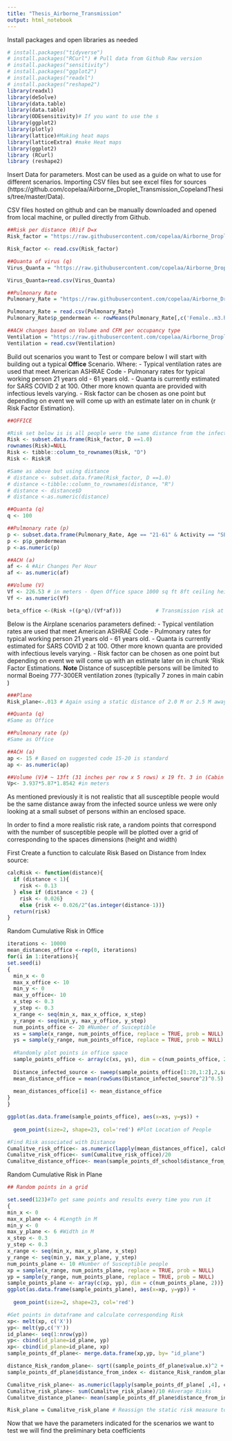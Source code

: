 ```yaml
---
title: "Thesis_Airborne_Transmission"
output: html_notebook
---
```


Install packages and open libraries as needed
```r
# install.packages("tidyverse")
# install.packages("RCurl") # Pull data from Github Raw version 
# install.packages("sensitivity")
# install.packages("ggplot2")
# install.packages("readxl")
# install.packages("reshape2")
library(readxl)
library(deSolve)
library(data.table)
library(data.table)
library(ODEsensitivity)# If you want to use the s
library(ggplot2)
library(plotly)
library(lattice)#Making heat maps
library(latticeExtra) #make Heat maps
library(ggplot2)
library (RCurl)
library (reshape2)
```

Insert Data for parameters. Most can be used as a guide on what to use for different scenarios. Importing CSV files but see excel files for sources (https://github.com/copelaa/Airborne_Droplet_Transmission_CopelandThesis/tree/master/Data).

CSV files hosted on github and can be manually downloaded and opened from local machine, or pulled directly from Github. 
```r
##Risk per distance (R)if D=x
Risk_factor = "https://raw.githubusercontent.com/copelaa/Airborne_Droplet_Transmission_CopelandThesis/master/Data/Room%20Info.csv"

Risk_factor <- read.csv(Risk_factor)

##Quanta of virus (q)
Virus_Quanta = "https://raw.githubusercontent.com/copelaa/Airborne_Droplet_Transmission_CopelandThesis/master/Data/Virus%20Quanta.csv"

Virus_Quanta=read.csv(Virus_Quanta)

##Pulmonary Rate
Pulmonary_Rate = "https://raw.githubusercontent.com/copelaa/Airborne_Droplet_Transmission_CopelandThesis/master/Data/Pulmonary%20rate.csv"

Pulmonary_Rate = read.csv(Pulmonary_Rate)
Pulmonary_Rate$p_gendermean <- rowMeans(Pulmonary_Rate[,c('Female..m3.hr.', 'Male..m3.hr.')], na.rm=TRUE)

##ACH changes based on Volume and CFM per occupancy type
Ventilation = "https://raw.githubusercontent.com/copelaa/Airborne_Droplet_Transmission_CopelandThesis/master/Data/Ventilation.csv"
Ventilation = read.csv(Ventilation)
```


Build out scenarios you want to Test or compare below I will start with building out a typical **Office** Scenario. Where:
- Typical ventilation rates are used that meet American ASHRAE Code 
- Pulmonary rates for typical working person 21 years old - 61 years old. 
- Quanta is currently estimated for SARS COVID 2 at 100. Other more known quanta are provided with infectious levels varying. 
- Risk factor can be chosen as one point but depending on event we will come up with an estimate later on in chunk {r Risk Factor Estimation}. 
```r

##OFFICE

#Risk set below is is all people were the same distance from the infected source 
Risk <- subset.data.frame(Risk_factor, D ==1.0) 
rownames(Risk)=NULL
Risk <- tibble::column_to_rownames(Risk, "D")
Risk <- Risk$R

#Same as above but using distance 
# distance <- subset.data.frame(Risk_factor, D ==1.0) 
# distance <-tibble::column_to_rownames(distance, "R")
# distance <- distance$D
# distance <-as.numeric(distance)

##Quanta (q)
q <- 100

##Pulmonary rate (p)
p <- subset.data.frame(Pulmonary_Rate, Age == "21-61" & Activity == "SEDENTARY", select = "p_gendermean")
p <- p$p_gendermean
p <-as.numeric(p)

##ACH (a) 
af <- 4 #Air Changes Per Hour
af <- as.numeric(af)

##Volume (V)
Vf <- 226.53 # in meters - Open Office space 1000 sq ft 8ft ceiling height 
Vf <- as.numeric(Vf)

beta_office <-(Risk +((p*q)/(Vf*af)))           # Transmission risk at office space

```

Below is the Airplane scenarios parameters defined: 
- Typical ventilation rates are used that meet American ASHRAE Code 
- Pulmonary rates for typical working person 21 years old - 61 years old. 
- Quanta is currently estimated for SARS COVID 2 at 100. Other more known quanta are provided with infectious levels varying. 
- Risk factor can be chosen as one point but depending on event we will come up with an estimate later on in chunk 'Risk Factor Estimations. **Note** Distance of susceptible persons will be limited to normal Boeing 777-300ER ventilation zones (typically 7 zones in main cabin )
```r

###Plane 
Risk_plane<-.013 # Again using a static distance of 2.0 M or 2.5 M away from infected source

##Quanta (q)
#Same as Office 

##Pulmonary rate (p)
#Same as Office 

##ACH (a)
ap <- 15 # Based on suggested code 15-20 is standard
ap <- as.numeric(ap)

##Volume (V)# ~ 13ft (31 inches per row x 5 rows) x 19 ft. 3 in (Cabin width) x 73In Height Estimated 42.851 meter3 or 1,522ft3
Vp<- 3.937*5.87*1.8542 #in meters
```

As mentioned previously it is not realistic that all susceptible people would be the same distance away from the infected source unless we were only looking at a small subset of persons within an enclosed space. 

In order to find a more realistic risk rate, a random points that correspond with the number of susceptible people will be plotted over a grid of corresponding to the spaces dimensions (height and width)

First Create a function to calculate Risk Based on Distance from Index source:
```r
calcRisk <- function(distance){
  if (distance < 1){
    risk <- 0.13
  } else if (distance < 2) {
    risk <- 0.026}
    else {risk <- 0.026/2^(as.integer(distance-1))}
  return(risk)
}
```
Random Cumulative Risk in Office
```r
iterations <- 10000
mean_distances_office <-rep(0, iterations)
for(i in 1:iterations){
set.seed(i)
{
  min_x <- 0
  max_x_office <- 10
  min_y <- 0
  max_y_office<- 10
  x_step <- 0.3
  y_step <- 0.3
  x_range <- seq(min_x, max_x_office, x_step)
  y_range <- seq(min_y, max_y_office, y_step)
  num_points_office <- 20 #Number of Susceptible 
  xs = sample(x_range, num_points_office, replace = TRUE, prob = NULL)
  ys = sample(y_range, num_points_office, replace = TRUE, prob = NULL)
  
  #Randomly plot points in office space 
  sample_points_office <- array(c(xs, ys), dim = c(num_points_office, 2))
  
  Distance_infected_source <- sweep(sample_points_office[1:20,1:2],2,sample_points_office[1,1:2])#Finding points distance from Random infected source location (1st point indicated in sample_point_office dataframe)
  mean_distance_office = mean(rowSums(Distance_infected_source^2)^0.5)
  
  mean_distances_office[i] <- mean_distance_office
}
}

ggplot(as.data.frame(sample_points_office), aes(x=xs, y=ys)) +
  
  geom_point(size=2, shape=23, col='red') #Plot Location of People

#Find Risk associated with Distance
Cumalitve_risk_office<- as.numeric(lapply(mean_distances_office], calcRisk))
Cumalitve_risk_office<- sum(Cumalitve_risk_office)/20
Cumalitve_distance_office<- mean(sample_points_df_school$distance_from_index)
```

Random Cumulative Risk in Plane
```r
## Random points in a grid

set.seed(123)#To get same points and results every time you run it
{
min_x <- 0
max_x_plane <- 4 #Length in M
min_y <- 0
max_y_plane <- 6 #Width in M
x_step <- 0.3
y_step <- 0.3
x_range <- seq(min_x, max_x_plane, x_step)
y_range <- seq(min_y, max_y_plane, y_step)
num_points_plane <- 10 #Number of Susceptible people
xp = sample(x_range, num_points_plane, replace = TRUE, prob = NULL)
yp = sample(y_range, num_points_plane, replace = TRUE, prob = NULL)
sample_points_plane <- array(c(xp, yp), dim = c(num_points_plane, 2))}
ggplot(as.data.frame(sample_points_plane), aes(x=xp, y=yp)) +
  
  geom_point(size=2, shape=23, col='red')

#Get points in dataframe and calculate corresponding Risk 
xp<- melt(xp, c('X'))
yp<- melt(yp,c('Y'))
id_plane<- seq(1:nrow(yp))
yp<- cbind(id_plane=id_plane, yp)
xp<- cbind(id_plane=id_plane, xp)
sample_points_df_plane<- merge.data.frame(xp,yp, by= "id_plane")

distance_Risk_random_plane<- sqrt((sample_points_df_plane$value.x)^2 + (sample_points_df_plane$value.y)^2) #Finding points distance from index point 
sample_points_df_plane$distance_from_index <- distance_Risk_random_plane #Create new Dataframe of just distance from Index case

Cumalitve_risk_plane<- as.numeric(lapply(sample_points_df_plane[ ,4], calcRisk))  #Find Risk for each point 
Cumalitve_risk_plane<- sum(Cumalitve_risk_plane)/10 #Average Risks 
Cumalitve_distance_plane<- mean(sample_points_df_plane$distance_from_index)#Average Distances for points

Risk_plane = Cumalitve_risk_plane # Reassign the static risk measure to the cumplative risk for all susceptible persons 
```

Now that we have the parameters indicated for the scenarios we want to test we will find the preliminary beta coefficients 
```r

```

